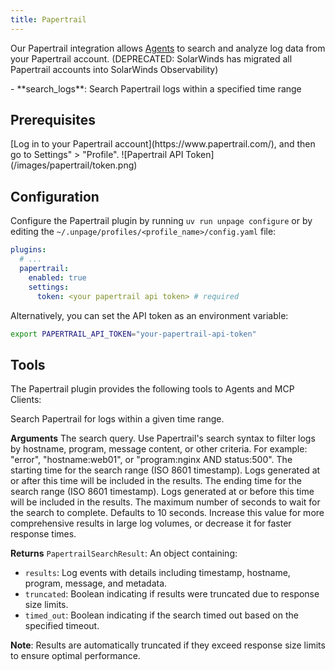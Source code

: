 ```yaml
---
title: Papertrail
---
```


Our Papertrail integration allows [Agents](/concepts/agents) to search and analyze
log data from your Papertrail account. (DEPRECATED: SolarWinds has migrated all
Papertrail accounts into SolarWinds Observability)

<AccordionGroup>
  <Accordion title="MCP Tools" icon="wrench">
    - **search_logs**: Search Papertrail logs within a specified time range
  </Accordion>
</AccordionGroup>

## Prerequisites
<Steps>
  <Step title="Open your Papertrail profile">
    [Log in to your Papertrail account](https://www.papertrail.com/), and then
    go to Settings" > "Profile".
  </Step>
  <Step title="Copy your API Token">
    ![Papertrail API Token](/images/papertrail/token.png)
  </Step>
</Steps>


## Configuration
Configure the Papertrail plugin by running `uv run unpage configure` or by editing
the `~/.unpage/profiles/<profile_name>/config.yaml` file:

```yaml
plugins:
  # ...
  papertrail:
    enabled: true
    settings:
      token: <your papertrail api token> # required
```

Alternatively, you can set the API token as an environment variable:

```bash
export PAPERTRAIL_API_TOKEN="your-papertrail-api-token"
```


## Tools
The Papertrail plugin provides the following tools to Agents and MCP Clients:

<Card title="search_logs">
  Search Papertrail for logs within a given time range.

  **Arguments**
  <ParamField path="query" type="string" required>
    The search query. Use Papertrail's search syntax to filter logs by hostname,
    program, message content, or other criteria. For example: "error", "hostname:web01",
    or "program:nginx AND status:500".
  </ParamField>
  <ParamField path="min_time" type="datetime" required>
    The starting time for the search range (ISO 8601 timestamp). Logs generated
    at or after this time will be included in the results.
  </ParamField>
  <ParamField path="max_time" type="datetime" required>
    The ending time for the search range (ISO 8601 timestamp). Logs generated
    at or before this time will be included in the results.
  </ParamField>
  <ParamField path="timeout_seconds" type="integer" default="10">
    The maximum number of seconds to wait for the search to complete. Defaults to 10 seconds.
    Increase this value for more comprehensive results in large log volumes, or decrease it
    for faster response times.
  </ParamField>

  **Returns** `PapertrailSearchResult`: An object containing:
  - `results`: Log events with details including timestamp, hostname, program, message, and metadata.
  - `truncated`: Boolean indicating if results were truncated due to response size limits.
  - `timed_out`: Boolean indicating if the search timed out based on the specified timeout.

  **Note**: Results are automatically truncated if they exceed response size limits to ensure optimal performance.
</Card>
